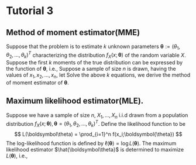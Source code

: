 # Tutorial 3

## Method of moment estimator(MME)

Suppose that the problem is to estimate $k$ unknown parameters $\boldsymbol{\theta} := (\theta_1,\theta_2,...,\theta_k)^{T}$ characterizing the distribution $f_X(x;\boldsymbol{\theta})$ of the random variable $X$. Suppose the first $k$ moments of the true distribution can be expressed by the function of $\boldsymbol{\theta}$, i.e.,
\begin{align}
\mu_{1} & \equiv \mathrm{E}[W]=g_{1}\left(\theta_{1}, \theta_{2}, \ldots, \theta_{k}\right) \\
\mu_{2} & \equiv \mathrm{E}\left[W^{2}\right]=g_{2}\left(\theta_{1}, \theta_{2}, \ldots, \theta_{k}\right) \\
& \vdots \\
\mu_{k} & \equiv \mathrm{E}\left[W^{k}\right]=g_{k}\left(\theta_{1}, \theta_{2}, \ldots, \theta_{k}\right)
\end{align}
Suppose a sample of size $n$ is drawn, having the values of $x_1,x_2,...,x_n$, let 
\begin{align}
\mu_j = \frac{1}{n}\sum_{i=1}^n x_i^j, j=1,2,...,k
\end{align}
Solve the above $k$ equations, we derive the method of moment estimator of $\boldsymbol{\theta}$.

## Maximum likelihood estimator(MLE).

Suppose we have a sample of size $n$, $X_1,...,X_n$ i.i.d drawn from a population distribution $f_X(x;\boldsymbol{\theta}), \boldsymbol{\theta} = (\theta_1,\theta_2,...,\theta_k)^{T}$.  Define the likelihood function to be 
$$
L(\boldsymbol\theta) = \prod_{i=1}^n f(x_i;\boldsymbol{\theta})
$$
The log-likelihood function is defined by $\ell(\boldsymbol\theta)=\log L(\boldsymbol\theta)$. The maximum likelihood estimator $\hat{\boldsymbol\theta}$ is determined to maximize $L(\boldsymbol\theta)$, i.e., 
\begin{equation}
\hat{\boldsymbol\theta} =\underset{\boldsymbol\theta\in \Theta}{\max} L(\boldsymbol\theta)
\end{equation}

